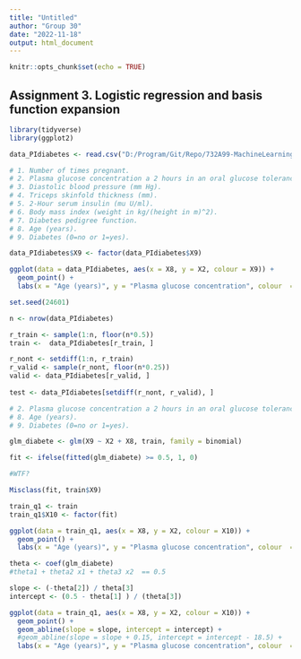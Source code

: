 ```yaml
---
title: "Untitled"
author: "Group 30"
date: "2022-11-18"
output: html_document
---
```


```r
knitr::opts_chunk$set(echo = TRUE)
```

## Assignment 3. Logistic regression and basis function expansion

```r
library(tidyverse)
library(ggplot2)

data_PIdiabetes <- read.csv("D:/Program/Git/Repo/732A99-MachineLearning/lab01/Assignment3/pima-indians-diabetes.csv", col.names = c(1:9))

# 1. Number of times pregnant.
# 2. Plasma glucose concentration a 2 hours in an oral glucose tolerance test.
# 3. Diastolic blood pressure (mm Hg).
# 4. Triceps skinfold thickness (mm).
# 5. 2-Hour serum insulin (mu U/ml).
# 6. Body mass index (weight in kg/(height in m)^2).
# 7. Diabetes pedigree function.
# 8. Age (years).
# 9. Diabetes (0=no or 1=yes).

data_PIdiabetes$X9 <- factor(data_PIdiabetes$X9)

ggplot(data = data_PIdiabetes, aes(x = X8, y = X2, colour = X9)) + 
  geom_point() + 
  labs(x = "Age (years)", y = "Plasma glucose concentration", colour  = "Diabetes (0=no or 1=yes)" )

```


```r
set.seed(24601)

n <- nrow(data_PIdiabetes)

r_train <- sample(1:n, floor(n*0.5))
train <-  data_PIdiabetes[r_train, ]

r_nont <- setdiff(1:n, r_train)
r_valid <- sample(r_nont, floor(n*0.25))
valid <- data_PIdiabetes[r_valid, ]
 
test <- data_PIdiabetes[setdiff(r_nont, r_valid), ]

```

```r
# 2. Plasma glucose concentration a 2 hours in an oral glucose tolerance test.
# 8. Age (years).
# 9. Diabetes (0=no or 1=yes).

glm_diabete <- glm(X9 ~ X2 + X8, train, family = binomial)

fit <- ifelse(fitted(glm_diabete) >= 0.5, 1, 0)


```

```r
#WTF?
```

```r

Misclass(fit, train$X9)

train_q1 <- train
train_q1$X10 <- factor(fit)

ggplot(data = train_q1, aes(x = X8, y = X2, colour = X10)) + 
  geom_point() + 
  labs(x = "Age (years)", y = "Plasma glucose concentration", colour  = "Predicted Diabetes (0=no or 1=yes)" )


```

```r
theta <- coef(glm_diabete)
#theta1 + theta2 x1 + theta3 x2  == 0.5

slope <- (-theta[2]) / theta[3]
intercept <- (0.5 - theta[1] ) / (theta[3]) 

ggplot(data = train_q1, aes(x = X8, y = X2, colour = X10)) + 
  geom_point() + 
  geom_abline(slope = slope, intercept = intercept) +
  #geom_abline(slope = slope + 0.15, intercept = intercept - 18.5) +
  labs(x = "Age (years)", y = "Plasma glucose concentration", colour  = "Predicted Diabetes (0=no or 1=yes)" )


```

